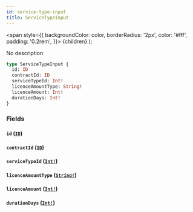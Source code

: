 ```yaml
---
id: service-type-input
title: ServiceTypeInput
---
```


<span
style={{
      backgroundColor: color,
      borderRadius: '2px',
      color: '#fff',
      padding: '0.2rem',
    }}>
{children}
</span>
);

No description

```graphql
type ServiceTypeInput {
  id: ID
  contractId: ID
  serviceTypeId: Int!
  licenceAmountType: String!
  licenceAmount: Int!
  durationDays: Int!
}
```

### Fields

#### `id` ([`ID`](/api/graphql/documentation/scalars/id))

#### `contractId` ([`ID`](/api/graphql/documentation/scalars/id))

#### `serviceTypeId` ([`Int!`](/api/graphql/documentation/scalars/int))

#### `licenceAmountType` ([`String!`](/api/graphql/documentation/scalars/string))

#### `licenceAmount` ([`Int!`](/api/graphql/documentation/scalars/int))

#### `durationDays` ([`Int!`](/api/graphql/documentation/scalars/int))
